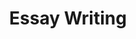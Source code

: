 ---
title: Essay Writing
description: Mastering the five canons of rhetoric means developing a deep understanding of the essential elements that make up persuasive and impactful speech
---